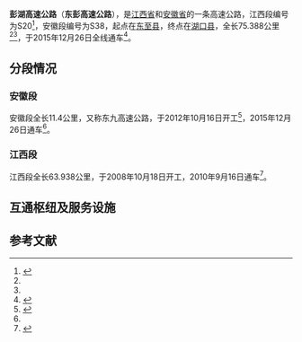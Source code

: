 {{中国高速公路信息框
| 省名2 = Jiangxi
| 编号2 = S20
| 自定头部 = [[File:Anhui_Expwy_S38_sign_no_name.svg|80px]][[File:Jiangxi_Expwy_S20_sign_with_name.svg|80px]]
| 省名 = Anhui
| 编号 = S38
| 名称 = 东至 - 彭泽 - 湖口高速公路
| 路線簡稱 = 彭湖（东彭）
| 最近通車日期 = 2015年12月26日
| 已通车里程 = 75.388
| 起點 = [[湖口县|湖口县]]
| 終點 = [[东至县|东至县]]
}}
'''彭湖高速公路'''（'''东彭高速公路'''），是[[江西省|江西省]]和[[安徽省|安徽省]]的一条高速公路，江西段编号为S20<ref>{{Cite web |url=http://www.jxjt.gov.cn/zt16/index.htm |title=江西省高速公路网命名和编号实施工作专题 |access-date=2013-11-25 |archive-url=https://web.archive.org/web/20110722152312/http://www.jxjt.gov.cn/zt16/index.htm |archive-date=2011-07-22 |dead-url=yes }}</ref>，安徽段编号为S38，起点在[[东至县|东至县]]，终点在[[湖口县|湖口县]]，全长75.388公里<ref name=":1"/><ref name=":2"/>，于2015年12月26日全线通车<ref name=":0">{{Cite web|title=东九高速公路安徽段明日正式建成通车|url=http://news.ifeng.com/a/20151225/46826502_0.shtml|accessdate=2020-02-04|archive-date=2020-02-04|archive-url=https://web.archive.org/web/20200204072129/http://news.ifeng.com/a/20151225/46826502_0.shtml|dead-url=no}}</ref>。

== 分段情况 ==
=== 安徽段 ===
安徽段全长11.4公里，又称东九高速公路，于2012年10月16日开工<ref name=":2">{{Cite web |title=东九高速公路正式通车 皖南出省缩短半小时-新安房产网 |url=https://news.cz.xafc.com/show-530-445898-1.html |accessdate=2020-02-04 |archive-date=2021-01-08 |archive-url=https://web.archive.org/web/20210108153321/https://news.cz.xafc.com/show-530-445898-1.html |dead-url=yes }}</ref>，2015年12月26日通车<ref name=":0"/>。

=== 江西段 ===
江西段全长63.938公里，于2008年10月18日开工，2010年9月16日通车<ref name=":1">{{Cite web |title=赣粤高速独立投资高速路通车运营_财经_凤凰网 |url=http://finance.ifeng.com/stock/ssgs/20100916/2625136.shtml |accessdate=2020-02-04 |archive-date=2020-05-03 |archive-url=https://web.archive.org/web/20200503124115/http://finance.ifeng.com/stock/ssgs/20100916/2625136.shtml |dead-url=no }}</ref>。

== 互通枢纽及服务设施 ==
{{Start expwy exit box|place=1}}
{{Expwy exit group|{{China Expwy Name|S38|P=Anhui|路段}}|place=1}}
{{Expwy exit item|type=H|name=香隅|place=[[池州市|池州市]]<br/>[[东至县|东至县]]|place rows=3|highway connection={{China Expwy Name|G35}}}}
{{Expwy exit item|type=T|name=皖赣省界|state=D|comment=湖口方向，已拆除}}
{{Expwy exit item|type=S|name=香隅}}
{{Expwy exit item|type=B|name=皖赣界|place=赣皖界|place rows=1}}
{{Expwy exit group|{{China Expwy Name|S20|P=Jiangxi|路段}}|place=1}}
{{Expwy exit item|type=B|name=皖赣界|place=赣皖界|place rows=1}}
{{Expwy exit item|type=T|name=赣皖省界|place=[[九江市|九江市]]<br/>[[彭泽县|彭泽县]]|place rows=4|state=D|comment=东至方向，已拆除}}
{{Expwy exit item|type=E|name=彭泽核电|road connection={{中国国道名|530}}}}
{{Expwy exit item|type=S|name=彭泽}}
{{Expwy exit item|type=E|name=彭泽|road connection={{中国省道名|209|P=江西}}<br/>迎宾大道}}
{{Expwy exit item|type=E|name=湖口东|place=[[九江市|九江市]]<br/>[[湖口县|湖口县]]|place rows=2|road connection={{中国县道名|262}}}}
{{Expwy exit item|type=H|name=湖口|highway connection={{China Expwy Name|G56}}}}
{{End expwy exit box|place=1}}

== 参考文献 ==
{{Reflist}}
{{江西省高速公路}}
{{安徽省高速公路}}
{{安徽省道}}